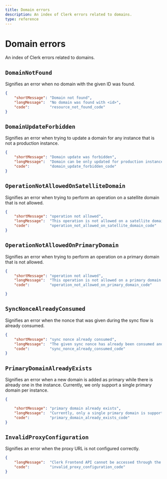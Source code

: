 ```yaml
---
title: Domain errors
description: An index of Clerk errors related to domains.
type: reference
---
```


# Domain errors

An index of Clerk errors related to domains.

## `DomainNotFound`

Signifies an error when no domain with the given ID was found.

```json {{ prettier: false }}
{
    "shortMessage": "Domain not found",
    "longMessage":  "No domain was found with <id>",
    "code":         "resource_not_found_code"
}
```

## `DomainUpdateForbidden`

Signifies an error when trying to update a domain for any instance that is not a production instance.

```json {{ prettier: false }}
{
    "shortMessage": "Domain update was forbidden",
    "longMessage":  "Domain can be only updated for production instances",
    "code":         "domain_update_forbidden_code"
}
```

## <code>OperationNotAllowed<wbr />OnSatelliteDomain</code>

Signifies an error when trying to perform an operation on a satellite domain that is not allowed.

```json {{ prettier: false }}
{
    "shortMessage": "operation not allowed",
    "longMessage":  "This operation is not allowed on a satellite domain. Try again using the primary domain of your instance.",
    "code":         "operation_not_allowed_on_satellite_domain_code"
}
```

## <code>OperationNotAllowed<wbr />OnPrimaryDomain</code>

Signifies an error when trying to perform an operation on a primary domain that is not allowed.

```json {{ prettier: false }}
{
    "shortMessage": "operation not allowed",
    "longMessage":  "This operation is not allowed on a primary domain. Try again with a satellite domain of the instance.",
    "code":         "operation_not_allowed_on_primary_domain_code"

}
```

## `SyncNonceAlreadyConsumed`

Signifies an error when the nonce that was given during the sync flow is already consumed.

```json {{ prettier: false }}
{
    "shortMessage": "sync nonce already consumed",
    "longMessage":  "The given sync nonce has already been consumed and cannot be re-used.",
    "code":         "sync_nonce_already_consumed_code"
}
```

## `PrimaryDomainAlreadyExists`

Signifies an error when a new domain is added as primary while there is already one in the instance. Currently, we only support a single primary domain per instance.

```json {{ prettier: false }}
{

    "shortMessage": "primary domain already exists",
    "longMessage":  "Currently, only a single primary domain is supported and the current instance already has one. All new domains need to be set a satellites.",
    "code":         "primary_domain_already_exists_code"
}
```

## `InvalidProxyConfiguration`

Signifies an error when the proxy URL is not configured correctly.

```json {{ prettier: false }}
{
    "longMessage":  "Clerk Frontend API cannot be accessed through the proxy URL. Make sure your proxy is configured correctly.",
    "code":         "invalid_proxy_configuration_code"
}
```
